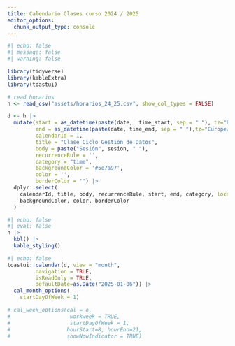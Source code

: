 ```yaml
---
title: Calendario Clases curso 2024 / 2025
editor_options: 
  chunk_output_type: console
---
```


```r
#| echo: false
#| message: false
#| warning: false

library(tidyverse)
library(kableExtra)
library(toastui) 

# read horarios
h <- read_csv("assets/horarios_24_25.csv", show_col_types = FALSE)

d <- h |> 
  mutate(start = as_datetime(paste(date,  time_start, sep = " "), tz="Europe/Madrid"),
         end = as_datetime(paste(date, time_end, sep = " "),tz="Europe/Madrid"),
         calendarId = 1, 
         title = "Clase Ciclo Gestión de Datos",
         body = paste("Sesión", sesion, " "), 
         recurrenceRule = '', 
         category = "time", 
         backgroundColor = '#5e7a97', 
         color = '', 
         borderColor = '') |> 
  dplyr::select(
    calendarId, title, body, recurrenceRule, start, end, category, location = site, 
    backgroundColor, color, borderColor
  )
```

```r
#| echo: false
#| eval: false
h |> 
  kbl() |> 
  kable_styling()
```


```r
#| echo: false
toastui::calendar(d, view = "month", 
         navigation = TRUE,
         isReadOnly = TRUE,
         defaultDate=as.Date("2025-01-06")) |> 
  cal_month_options(
    startDayOfWeek = 1)

# cal_week_options(cal = o,
#                   workweek = TRUE,
#                   startDayOfWeek = 1, 
#                  hourStart=8, hourEnd=21, 
#                  showNowIndicator = TRUE)
```

